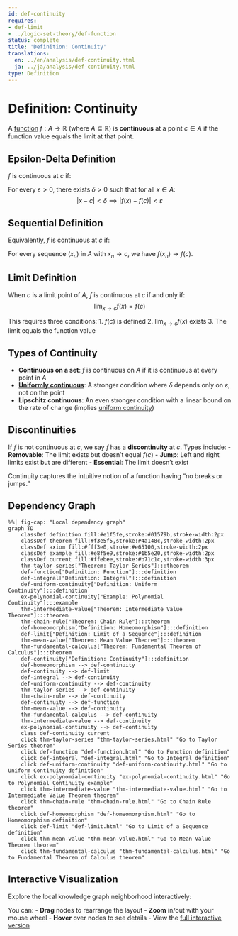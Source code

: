 ```yaml
---
id: def-continuity
requires:
- def-limit
- ../logic-set-theory/def-function
status: complete
title: 'Definition: Continuity'
translations:
  en: ../en/analysis/def-continuity.html
  ja: ../ja/analysis/def-continuity.html
type: Definition
---
```


# Definition: Continuity {#def-continuity}

A [function](../logic-set-theory/def-function.qmd) $f: A \to \mathbb{R}$ (where $A \subseteq \mathbb{R}$) is **continuous** at a point $c \in A$ if the function value equals the limit at that point.

## Epsilon-Delta Definition

$f$ is continuous at $c$ if:

For every $\varepsilon > 0$, there exists $\delta > 0$ such that for all $x \in A$:
$$|x - c| < \delta \implies |f(x) - f(c)| < \varepsilon$$

## Sequential Definition

Equivalently, $f$ is continuous at $c$ if:

For every sequence $(x_n)$ in $A$ with $x_n \to c$, we have $f(x_n) \to f(c)$.

## Limit Definition

When $c$ is a limit point of $A$, $f$ is continuous at $c$ if and only if:
$$\lim_{x \to c} f(x) = f(c)$$

This requires three conditions:
1. $f(c)$ is defined
2. $\lim_{x \to c} f(x)$ exists
3. The limit equals the function value

## Types of Continuity

- **Continuous on a set**: $f$ is continuous on $A$ if it is continuous at every point in $A$
- **[Uniformly continuous](def-uniform-continuity.qmd)**: A stronger condition where $\delta$ depends only on $\varepsilon$, not on the point
- **Lipschitz continuous**: An even stronger condition with a linear bound on the rate of change (implies [uniform continuity](def-uniform-continuity.qmd))

## Discontinuities

If $f$ is not continuous at $c$, we say $f$ has a **discontinuity** at $c$. Types include:
- **Removable**: The limit exists but doesn't equal $f(c)$
- **Jump**: Left and right limits exist but are different
- **Essential**: The limit doesn't exist

Continuity captures the intuitive notion of a function having "no breaks or jumps."

## Dependency Graph

```mermaid
%%| fig-cap: "Local dependency graph"
graph TD
    classDef definition fill:#e1f5fe,stroke:#01579b,stroke-width:2px
    classDef theorem fill:#f3e5f5,stroke:#4a148c,stroke-width:2px
    classDef axiom fill:#fff3e0,stroke:#e65100,stroke-width:2px
    classDef example fill:#e8f5e9,stroke:#1b5e20,stroke-width:2px
    classDef current fill:#ffebee,stroke:#b71c1c,stroke-width:3px
    thm-taylor-series["Theorem: Taylor Series"]:::theorem
    def-function["Definition: Function"]:::definition
    def-integral["Definition: Integral"]:::definition
    def-uniform-continuity["Definition: Uniform Continuity"]:::definition
    ex-polynomial-continuity["Example: Polynomial Continuity"]:::example
    thm-intermediate-value["Theorem: Intermediate Value Theorem"]:::theorem
    thm-chain-rule["Theorem: Chain Rule"]:::theorem
    def-homeomorphism["Definition: Homeomorphism"]:::definition
    def-limit["Definition: Limit of a Sequence"]:::definition
    thm-mean-value["Theorem: Mean Value Theorem"]:::theorem
    thm-fundamental-calculus["Theorem: Fundamental Theorem of Calculus"]:::theorem
    def-continuity["Definition: Continuity"]:::definition
    def-homeomorphism --> def-continuity
    def-continuity --> def-limit
    def-integral --> def-continuity
    def-uniform-continuity --> def-continuity
    thm-taylor-series --> def-continuity
    thm-chain-rule --> def-continuity
    def-continuity --> def-function
    thm-mean-value --> def-continuity
    thm-fundamental-calculus --> def-continuity
    thm-intermediate-value --> def-continuity
    ex-polynomial-continuity --> def-continuity
    class def-continuity current
    click thm-taylor-series "thm-taylor-series.html" "Go to Taylor Series theorem"
    click def-function "def-function.html" "Go to Function definition"
    click def-integral "def-integral.html" "Go to Integral definition"
    click def-uniform-continuity "def-uniform-continuity.html" "Go to Uniform Continuity definition"
    click ex-polynomial-continuity "ex-polynomial-continuity.html" "Go to Polynomial Continuity example"
    click thm-intermediate-value "thm-intermediate-value.html" "Go to Intermediate Value Theorem theorem"
    click thm-chain-rule "thm-chain-rule.html" "Go to Chain Rule theorem"
    click def-homeomorphism "def-homeomorphism.html" "Go to Homeomorphism definition"
    click def-limit "def-limit.html" "Go to Limit of a Sequence definition"
    click thm-mean-value "thm-mean-value.html" "Go to Mean Value Theorem theorem"
    click thm-fundamental-calculus "thm-fundamental-calculus.html" "Go to Fundamental Theorem of Calculus theorem"
```

## Interactive Visualization

Explore the local knowledge graph neighborhood interactively:

::: {.graph-viz data-id="def-continuity" data-width="700" data-height="500"}
:::

You can:
- **Drag** nodes to rearrange the layout
- **Zoom** in/out with your mouse wheel
- **Hover** over nodes to see details
- View the [full interactive version](../../output/interactive/def-continuity.html){target="_blank"}
